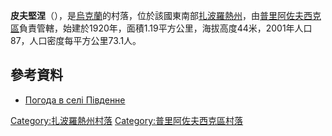{{coord|46|49|11|N|35|38|8|E|scale:100000|display=title}}

'''皮夫堅涅'''（{{lang-uk|Південне}}），是[[烏克蘭|烏克蘭]]的村落，位於該國東南部[[扎波羅熱州|扎波羅熱州]]，由[[普里阿佐夫西克區|普里阿佐夫西克區]]負責管轄，始建於1920年，面積1.19平方公里，海拔高度44米，2001年人口87，人口密度每平方公里73.1人。

==參考資料==
* [http://weather.in.ua/ua/zaporozhskaja/20447 Погода в селі Південне] {{Wayback|url=http://weather.in.ua/ua/zaporozhskaja/20447 |date=20111220042825 }}

[[Category:扎波羅熱州村落|Category:扎波羅熱州村落]]
[[Category:普里阿佐夫西克區村落|Category:普里阿佐夫西克區村落]]


{{Zaporizhia-geo-stub}}